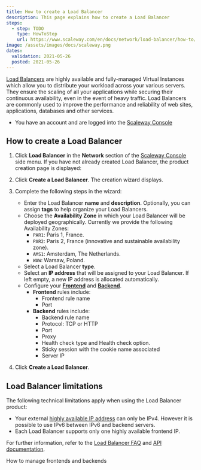 ```yaml
---
title: How to create a Load Balancer
description: This page explains how to create a Load Balancer
steps:
  - step: TODO
    type: HowToStep
    url: https://www.scaleway.com/en/docs/network/load-balancer/how-to/create-load-balancer/
image: /assets/images/docs/scaleway.png
dates:
  validation: 2021-05-26
  posted: 2021-05-26
---
```


[Load Balancers](https://www.scaleway.com/en/load-balancer/) are highly available and fully-managed Virtual Instances which allow you to distribute your workload across your various servers. They ensure the scaling of all your applications while securing their continuous availability, even in the event of heavy traffic. Load Balancers are commonly used to improve the performance and reliability of web sites, applications, databases and other services.

<Message type="requirement">

- You have an account and are logged into the [Scaleway Console](https://console.scaleway.com) 

</Message>

## How to create a Load Balancer

1. Click **Load Balancer** in the **Network** section of the [Scaleway Console](https://console.scaleway.com) side menu. If you have not already created Load Balancer, the product creation page is displayed:
  <Lightbox src="assets/scaleway-lb-creation-page.png" />

2. Click **Create a Load Balancer**. The creation wizard displays.

3.  Complete the following steps in the wizard: 

    - Enter the Load Balancer **name** and **description**. Optionally, you can assign **tags** to help organize your Load Balancers.
    - Choose the **Availability Zone** in which your Load Balancer will be deployed geographically. Currently we provide the following Availability Zones:
      - `PAR1`: Paris 1, France.
      - `PAR2`: Paris 2, France (innovative and sustainable availability zone).
      - `AMS1`: Amsterdam, The Netherlands.
      - `WAW`: Warsaw, Poland.
      <Lightbox src="assets/scaleway-lb-az.png" />
    - Select a Load Balancer **type**.
    - Select an **IP address** that will be assigned to your Load Balancer. If left empty, a new IP address is allocated automatically.
    - Configure your [**Frontend**](/network/load-balancer/concepts/#frontends) and [**Backend**](/network/load-balancer/concepts/#backends).
      - **Frontend** rules include:
        - Frontend rule name
        - Port
      - **Backend** rules include:
        - Backend rule name
        - Protocol: TCP or HTTP
        - Port
        - Proxy
        - Health check type and Health check option.
        - Sticky session with the cookie name associated
        - Server IP

4. Click **Create a Load Balancer**.

## Load Balancer limitations

The following technical limitations apply when using the Load Balancer product:

- Your external [highly available IP address](/network/load-balancer/concepts#highly-available-ip-address) can only be IPv4. However it is possible to use IPv6 between IPv6 and backend servers.
- Each Load Balancer supports only one highly available frontend IP.

For further information, refer to the [Load Balancer FAQ](https://www.scaleway.com/en/faq/load-balancer/) and [API documentation](https://developers.scaleway.com/en/products/lb/api/).

<Navigation title="See Also">
  <NextButton to="/network/load-balancer/how-to/manage-frontends-and-backends/">How to manage frontends and backends</NextButton>
</Navigation>
